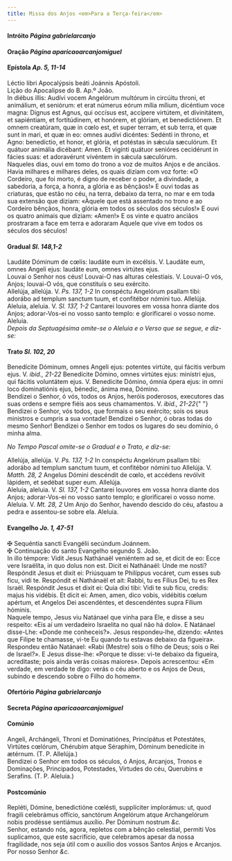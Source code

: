 ```yaml
---
title: Missa dos Anjos <em>Para a Terça-feira</em>
---
```


<h4 class="text-center">
  Intróito <em>Página gabrielarcanjo</em>
</h4>

<h4 class="text-center">
  Oração <em>Página aparicaoarcanjomiguel</em>
</h4>

<h4 class="text-center">
  Epístola <em>Ap. 5, 11-14</em>
</h4>
<div class="container-fluid">
  <div class="row">
    <div class="col-6 text-justify">
      Léctio libri Apocalýpsis beáti Joánnis Apóstoli.
    </div>
    <div class="col-6 text-justify">Lição do Apocalipse do B. Ap.º João.</div>
    <div class="col-6 dropcaps text-justify">
      In diébus illis: Audívi vocem Angelórum multórum in circúitu throni, et
      animálium, et seniórum: et erat númerus eórum mília mílium, dicéntium voce
      magna: Dignus est Agnus, qui occísus est, accípere virtútem, et
      divinitátem, et sapiéntiam, et fortitúdinem, et honórem, et glóriam, et
      benedictiónem. Et omnem creatúram, quæ in cœlo est, et super terram, et
      sub terra, et quæ sunt in mari, et quæ in eo: omnes audívi dicéntes:
      Sedénti in throno, et Agno: benedíctio, et honor, et glória, et potéstas
      in sǽcula sæculórum. Et quátuor animália dicébant: Amen. Et vigínti
      quátuor senióres cecidérunt in fácies suas: et adoravérunt vivéntem in
      sǽcula sæculórum.
    </div>
    <div class="col-6 dropcaps text-justify">
      Naqueles dias, ouvi em tomo do trono a voz de muitos Anjos e de anciãos.
      Havia milhares e milhares deles, os quais diziam com voz forte: «O
      Cordeiro, que foi morto, é digno de receber o poder, a divindade, a
      sabedoria, a força, a honra, a glória e as bênçãos!» E ouvi todas as
      criaturas, que estão no céu, na terra, debaixo da terra, no mar e em toda
      sua extensão que diziam: «Àquele que está assentado no trono e ao Cordeiro
      bênçãos, honra, glória em todos os séculos dos séculos!» E ouvi os quatro
      animais que diziam: «Amen!» E os vinte e quatro anciãos prostraram a face
      em terra e adoraram Aquele que vive em todos os séculos dos séculos!
    </div>
  </div>
</div>

<h4 class="text-center">
  Gradual <em>Sl. 148,1-2</em>
</h4>
<div class="container-fluid">
  <div class="row">
    <div class="col-6 dropcaps text-justify">
      Laudáte Dóminum de cœlis: laudáte eum in excélsis. V. Laudáte eum, omnes
      Angeli ejus: laudáte eum, omnes virtútes ejus.
    </div>
    <div class="col-6 dropcaps text-justify">
      Louvai o Senhor nos céus! Louvai-O nas alturas celestiais. V. Louvai-O
      vós, Anjos; louvai-O vós, que constituís o seu exército.
    </div>
    <div class="col-6 text-justify">
      Allelúja, allelúja. V. <em>Ps. 137, 1-2</em> In conspéctu Angelórum
      psallam tibi: adorábo ad templum sanctum tuum, et confitébor nómini tuo.
      Allelúja.
    </div>
    <div class="col-6 text-justify">
      Aleluia, aleluia. V. <em>Sl. 137, 1-2</em> Cantarei louvores em vossa
      honra diante dos Anjos; adorar-Vos-ei no vosso santo templo: e
      glorificarei o vosso nome. Aleluia.
    </div>
  </div>
</div>

<em>
  Depois da Septuagésima omite-se o Aleluia e o Verso que se segue, e diz-se:
</em>

<h4 class="text-center">
  Trato <em>Sl. 102, 20</em>
</h4>
<div class="container-fluid">
  <div class="row">
    <div class="col-6 dropcaps text-justify">
      Benedícite Dóminum, omnes Angeli ejus: potentes virtúte, qui fácitis
      verbum ejus. V. <em>ibid., 21-22</em> Benedícite Dómino, omnes virtútes
      ejus: minístri ejus, qui fácitis voluntátem ejus. V. Benedicite Dómino,
      ómnia ópera ejus: in omni loco dominatiónis ejus, bénedic, ánima mea,
      Dómino.
    </div>
    <div class="col-6 dropcaps text-justify">
      Bendizei o Senhor, ó vós, todos os Anjos, heróis poderosos, executores das
      suas ordens e sempre fiéis aos seus chamamentos. V. <em>ibid., 21-22</em>{" "}
      Bendizei o Senhor, vós todos, que formais o seu exército; sois os seus
      ministros e cumpris a sua vontade! Bendizei o Senhor, ó obras todas do
      mesmo Senhor! Bendizei o Senhor em todos os lugares do seu domínio, ó
      minha alma.
    </div>
  </div>
</div>

<em>No Tempo Pascal omite-se o Gradual e o Trato, e diz-se:</em>

<div class="container-fluid">
  <div class="row">
    <div class="col-6 text-justify">
      Allelúja, allelúja. V. <em>Ps. 137, 1-2</em> In conspéctu Angelórum
      psallam tibi: adorábo ad templum sanctum tuum, et confitébor nómini tuo
      Allelúja. V. <em>Matth. 28, 2</em> Angelus Dómini descéndit de cœlo, et
      accédens revólvit lápidem, et sedébat super eum. Allelúja.
    </div>
    <div class="col-6 text-justify">
      Aleluia, aleluia. V. <em>Sl. 137, 1-2</em> Cantarei louvores em vossa
      honra diante dos Anjos; adorar-Vos-ei no vosso santo templo; e
      glorificarei o vosso nome. Aleluia. V. <em>Mt. 28, 2</em> Um Anjo do
      Senhor, havendo descido do céu, afastou a pedra e assentou-se sobre ela.
      Aleluia.
    </div>
  </div>
</div>

<h4 class="text-center">
  Evangelho <em>Jo. 1, 47-51</em>
</h4>
<div class="container-fluid">
  <div class="row">
    <div class="col-6 text-justify">
      <span class="text-danger">&#10016;</span> Sequéntia sancti Evangélii
      secúndum Joánnem.
    </div>
    <div class="col-6 text-justify">
      <span class="text-danger">&#10016;</span> Continuação do santo Evangelho
      segundo S. João.
    </div>
    <div class="col-6 dropcaps text-justify">
      In illo témpore: Vidit Jesus Nathánaël veniéntem ad se, et dicit de eo:
      Ecce vere Israëlíta, in quo dolus non est. Dicit ei Nathánaël: Unde me
      nosti? Respóndit Jesus et dixit ei: Priúsquam te Philíppus vocáret, cum
      esses sub ficu, vidi te. Respóndit ei Nathánaël et ait: Rabbi, tu es
      Fílius Dei, tu es Rex Israël. Respóndit Jesus et dixit ei: Quia dixi tibi:
      Vidi te sub ficu, credis: majus his vidébis. Et dicit ei: Amen, amen, dico
      vobis, vidébitis cœlum apértum, et Angelos Dei ascendéntes, et
      descendéntes supra Fílium hóminis.
    </div>
    <div class="col-6 dropcaps text-justify">
      Naquele tempo, Jesus viu Natánael que vinha para Ele, e disse a seu
      respeito: «Eis aí um verdadeiro Israelita no qual não há dolo». E Natánael
      disse-Lhe: «Donde me conheceis?». Jesus respondeu-lhe, dizendo: «Antes que
      Filipe te chamasse, vi-te Eu quando tu estavas debaixo da figueira».
      Respondeu então Natánael: «Rabi (Mestre) sois o filho de Deus; sois o Rei
      de Israel?». E Jesus disse-lhe: «Porque te disse: vi-te debaixo da
      figueira, acreditaste; pois ainda verás coisas maiores». Depois
      acrescentou: «Em verdade, em verdade te digo: verás o céu aberto e os
      Anjos de Deus, subindo e descendo sobre o Filho do homem».
    </div>
  </div>
</div>

<h4 class="text-center">
  Ofertório <em>Página gabrielarcanjo</em>
</h4>

<h4 class="text-center">
  Secreta <em>Página aparicaoarcanjomiguel</em>
</h4>

<h4 class="text-center">Comúnio</h4>
<div class="container-fluid">
  <div class="row">
    <div class="col-6 dropcaps text-justify">
      Angeli, Archángeli, Throni et Dominatiónes, Principátus et Potestátes,
      Virtútes cœlórum, Chérubim atque Séraphim, Dóminum benedícite in ætérnum.
      (T. P. Allelúja.)
    </div>
    <div class="col-6 dropcaps text-justify">
      Bendizei o Senhor em todos os séculos, ó Anjos, Arcanjos, Tronos e
      Dominações, Principados, Potestades, Virtudes do céu, Querubins e
      Serafins. (T. P. Aleluia.)
    </div>
  </div>
</div>

<h4 class="text-center">Postcomúnio</h4>
<div class="container-fluid">
  <div class="row">
    <div class="col-6 dropcaps text-justify">
      Repléti, Dómine, benedictióne cœlésti, supplíciter implorámus: ut, quod
      fragili celebrámus offício, sanctórum Angelórum atque Archangelórum nobis
      prodésse sentiámus auxílio. Per Dóminum nostrum <em>&c.</em>
    </div>
    <div class="col-6 dropcaps text-justify">
      Senhor, estando nós, agora, repletos com a bênção celestial, permiti Vos
      suplicamos, que este sacrifício, que celebramos apesar da nossa
      fragilidade, nos seja útil com o auxílio dos vossos Santos Anjos e
      Arcanjos. Por nosso Senhor <em>&c.</em>
    </div>
  </div>
</div>
